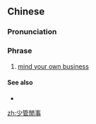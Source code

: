 {{also|少管闲事}}
==Chinese==
{{zh-forms|s=少管闲事|t2=少管閑事|type=13}}

===Pronunciation===
{{zh-pron
|m=shǎoguǎnxiánshì,er=y
|c=siu2 gun2 haan4 si6
|cat=ph
}}

===Phrase===
{{zh-phrase}}

# {{lb|zh|impolite}} [[mind your own business]]

====See also====
* {{zh-l|多管閒事}}

[[zh:少管閒事]]